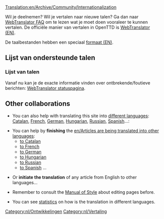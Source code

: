 [[Translation:en/Archive/Community/Internationalization]]
{{nl/Vertaling|en/Archive/Community/Internationalization|0}}


Wil je deelnemen? Wil je vertalen naar nieuwe talen? Ga dan naar [http://translator.openttd.org/nl/faq WebTranslator FAQ] om te lezen wat je moet doen vooraleer te kunnen vertalen. De officiële manier van vertalen in OpenTTD is [[en/Archive/Development/WebTranslator3|WebTranslator (EN)]].

De taalbestanden hebben een speciaal [[en/Archive/Source/OpenTTDDevBlackBook/Format of langfiles|formaat (EN)]].

=='''Lijst van ondersteunde talen'''==

==='''Lijst van talen'''===
Vanaf nu kan je de exacte informatie vinden over ontbrekende/foutieve berichten:
[http://translator.openttd.org/status WebTranslator statuspagina].

=='''Other collaborations'''==
*You can also help with translating this site into [[:Category:en/Articles in other languages|different languages]]: [[ca/Main Page|Catalan]], [[fr/Main Page|French]], [[de/Main Page|German]], [[hu/Main Page|Hungarian]], [[ru/Main Page|Russian]], [[es/Main Page|Spanish]]...:

*You can help by '''finishing''' the [[en/Articles are being translated into other languages]]:
**[[:Category:ca/Articles traduint-se al català|to Catalan]]
**[[:Category:fr/À traduire en français|to French]]
**[[:Category:de/Artikel, welche in die deutsche Sprache übersetzt werden|to German]]
**[[:Category:hu/Fordításban|to Hungarian]]
**[[:Category:ru/Статьи, которые в настоящее время переводятся на русский язык|to Russian]]
**[[:Category:es/Artículos que se están traduciendo al español|to Spanish]] ...

*Or '''initiate the translation''' of any article from English to other languages...

*Remember to consult the [[en/Wiki/Manual of Style#non-english-pages|Manual of Style]] about editing pages before.

*You can see [[:Category:en/Other languages|statistics]] on how is the translation in different languages.

[[Category:nl/Ontwikkelingen]][[Category:nl/Vertaling]]